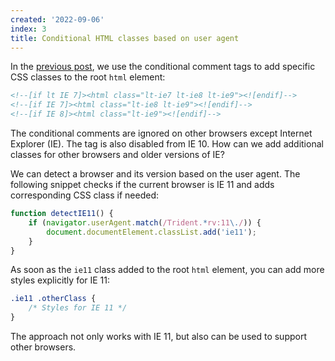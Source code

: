 ```yaml
---
created: '2022-09-06'
index: 3
title: Conditional HTML classes based on user agent
---
```


In the [previous post](https://phuoc.ng/collection/cross-browser-compatible/conditional-html-classes), we use the conditional comment tags to add specific CSS classes to the root `html` element:

```html
<!--[if lt IE 7]><html class="lt-ie7 lt-ie8 lt-ie9"><![endif]-->
<!--[if IE 7]><html class="lt-ie8 lt-ie9"><![endif]-->
<!--[if IE 8]><html class="lt-ie9"><![endif]-->
```

The conditional comments are ignored on other browsers except Internet Explorer (IE). The tag is also disabled from IE 10. How can we add additional classes for other browsers and older versions of IE?

We can detect a browser and its version based on the user agent. The following snippet checks if the current browser is IE 11 and adds corresponding CSS class if needed:

```js
function detectIE11() {
    if (navigator.userAgent.match(/Trident.*rv:11\./)) {
        document.documentElement.classList.add('ie11');
    }
}
```

As soon as the `ie11` class added to the root `html` element, you can add more styles explicitly for IE 11:

```css
.ie11 .otherClass {
    /* Styles for IE 11 */
}
```

The approach not only works with IE 11, but also can be used to support other browsers.
